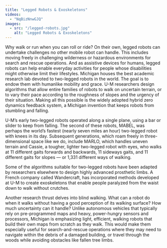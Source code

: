 ```yaml
---
title: "Legged Robots & Exoskeletons"
videos:
  - "NqBizNnwGJQ"
images:
  - src: "/legged-robots.jpg"
    alt: "Legged Robots & Exoskeletons"
---
```


Why walk or run when you can roll or ride? On their own, legged robots can undertake challenges no other mobile robot can handle. This includes moving freely in challenging wilderness or hazardous environments for search and rescue operations. And as assistive devices for humans, legged robots can help enable everyday activities for people whose disabilities might otherwise limit their lifestyles.
<VideoRight 
  url="https://youtu.be/NqBizNnwGJQ"
  caption="Ross Hartley, Robotics PhD, talks about his research in getting walking robots to balance better."
/>
Michigan houses the best academic research lab devoted to two-legged robots in the world. The goal is to endow them with humanlike mobility and grace. U-M researchers design algorithms that allow entire families of robots to walk on uncertain terrain, or to vary their pace according to the roughness of slopes and the urgency of their situation. Making all this possible is the widely adopted hybrid zero dynamics feedback system, a Michigan invention that keeps robots from stumbling and falling.

U-M’s early two-legged robots operated along a single plane, using a bar or slider to keep from falling. The second of these robots, MABEL, was perhaps the world’s fastest (nearly seven miles an hour) two-legged robot with knees in its day. Subsequent generations, which roam freely in three-dimensional space like we do, include MARLO, which handles uneven terrain and Cassie, a tougher, lighter two-legged robot with eyes, who walks at 11 different gaits forwards and backwards, 11 sideways gaits, and 11 different gaits for slopes — or 1,331 different ways of walking.

Some of the algorithms suitable for two-legged robots have been adapted by researchers elsewhere to design highly advanced prosthetic limbs. A French company called Wandercraft, has incorporated methods developed at U-M to create exoskeletons that enable people paralyzed from the waist down to walk without crutches. 

Another research thrust delves into blind walking. What can a robot do when it walks without having a good perception of its walking surface? How much uncertainty can it handle? Unlike autonomous vehicles that typically rely on pre-programmed maps and heavy, power-hungry sensors and processors, Michigan is emphasizing light, efficient, walking robots that build their own maps from scratch as they walk. This would make them especially useful for search-and-rescue operations where they may need to navigate within the debris of a damaged building, or travel through the woods while avoiding obstacles like fallen tree limbs.